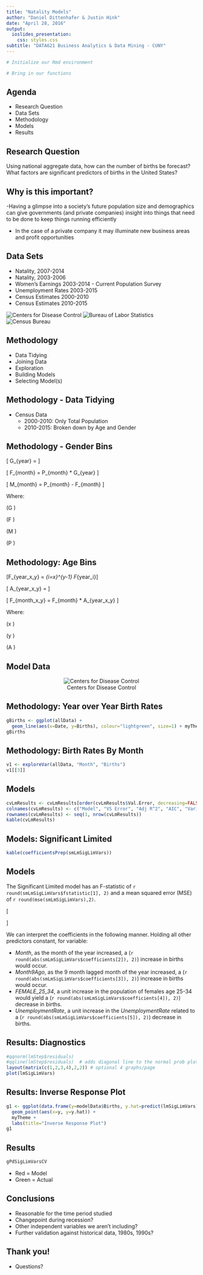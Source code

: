 ```yaml
---
title: "Natality Models"
author: "Daniel Dittenhafer & Justin Hink"
date: "April 28, 2016"
output: 
  ioslides_presentation:
    css: styles.css
subtitle: "DATA621 Business Analytics & Data Mining - CUNY"
---
```


```r
# Initialize our Rmd environment
```

```r
# Bring in our functions
```


## Agenda

-	Research Question
- Data Sets
-	Methodology
-	Models
-	Results

## Research Question

Using national aggregate data, how can the number of births be forecast? What factors are significant predictors of births in the United States?

## Why is this important?

-Having a glimpse into a society's future population size and demographics can give governments (and private companies) insight into things that need to be done to keep things running efficiently

- In the case of a private company it may illuminate new business areas and profit opportunities

## Data Sets

- Natality, 2007-2014
- Natality, 2003-2006
- Women's Earnings 2003-2014 - Current Population Survey
- Unemployment Rates 2003-2015
- Census Estimates 2000-2010
- Census Estimates 2010-2015

![Centers for Disease Control](./img/CDC_logo.png) ![Bureau of Labor Statistics](./img/BLS_logo.png) ![Census Bureau](./img/census-logo.png) 

## Methodology

- Data Tidying
- Joining Data
- Exploration
- Building Models
- Selecting Model(s)

## Methodology - Data Tidying

- Census Data
  - 2000-2010: Only Total Population
  - 2010-2015: Broken down by Age and Gender
  
## Methodology - Gender Bins {.smaller}

\[ G_{year} = \frac{F_{year}}{P_{year}} \]

\[ F_{month} = P_{month} * G_{year} \]

\[ M_{month} = P_{month} - F_{month}  \]

Where:

\(\quad G \quad \text{Gender Ratio}\)

\(\quad F \quad \text{Total females, TOT_FEMALE} \)

\(\quad M \quad \text{Total males, TOT_MALE} \)

\(\quad P \quad \text{Total population, TOT_POP} \)


## Methodology: Age Bins {.smaller}

\[F_{year\_x\_y} = \sum_{i=x}^{y-1} F_{year\_i}\]

\[ A_{year\_x\_y} = \frac{F_{year\_x\_y}}{F_{year}}  \]

\[ F_{month\_x\_y} = F_{month} * A_{year\_x\_y}  \]

Where:

\(\quad x \quad \text{Lower age bound of bin} \)

\(\quad y \quad \text{Upper age bound of bin} \)

\(\quad A \quad \text{Age bin's ratio} \)

## Model Data
<center>
![Centers for Disease Control](./img/datasample.png)
</center>

## Methodology: Year over Year Birth Rates

```r
gBirths <- ggplot(allData) + 
  geom_line(aes(x=Date, y=Births), colour="lightgreen", size=1) + myTheme
gBirths
```

## Methodology: Birth Rates By Month

```r
v1 <- exploreVar(allData, "Month", "Births")
v1[[3]]
```

## Models {.smaller}

```r
cvLmResults <- cvLmResults[order(cvLmResults$Val.Error, decreasing=FALSE),]
colnames(cvLmResults) <- c("Model", "VS Error", "Adj R^2", "AIC", "Variables", "VIF")
rownames(cvLmResults) <- seq(1, nrow(cvLmResults))
kable(cvLmResults)
```


## Models: Significant Limited {.smaller}

```r
kable(coefficientsPrep(smLmSigLimVars))
```

## Models {.smaller}

The Significant Limited model has an F-statistic of `r round(smLmSigLimVars$fstatistic[1], 2)` and a mean squared error (MSE) of `r round(mse(smLmSigLimVars),2)`.

\[
  \begin{array}{llll}
      y_{births} = & `r lmSigLimVars$coefficients[1]` & +`r lmSigLimVars$coefficients[2]` x_{Month}  &   \\
                   &  & + `r lmSigLimVars$coefficients[3]` x_{Month9Ago}  & \\
                   &  & `r lmSigLimVars$coefficients[4]` x_{FEMALE\_25\_34}  & \\
                   &  & `r lmSigLimVars$coefficients[5]` x_{UnemploymentRate} &  
  \end{array}
\]

We can interpret the coefficients in the following manner. Holding all other predictors constant, for variable:

* *Month*, as the month of the year increased,  a \(`r round(abs(smLmSigLimVars$coefficients[2]), 2)`\) increase in births would occur.
* *Month9Ago*, as the 9 month lagged month of the year increased, a \(`r round(abs(smLmSigLimVars$coefficients[3]), 2)`\) increase in births would occur.
* *FEMALE_25_34*, a unit increase in the population of females age 25-34 would yield a \(`r round(abs(smLmSigLimVars$coefficients[4]), 2)`\) decrease in births.
* *UnemploymentRate*, a unit increase in the *UnemploymentRate* related to a \(`r round(abs(smLmSigLimVars$coefficients[5]), 2)`\) decrease in births.

## Results: Diagnostics

```r
#qqnorm(lmStep$residuals)
#qqline(lmStep$residuals)  # adds diagonal line to the normal prob plot
layout(matrix(c(1,2,3,4),2,2)) # optional 4 graphs/page 
plot(lmSigLimVars)
```

## Results: Inverse Response Plot

```r
g1 <- ggplot(data.frame(y=modelData$Births, y.hat=predict(lmSigLimVars))) +
  geom_point(aes(x=y, y=y.hat)) +
  myTheme +
  labs(title="Inverse Response Plot")
g1
```

## Results {.smaller}

```r
gPdSigLimVarsCV
```

- Red = Model
- Green = Actual

## Conclusions

- Reasonable for the time period studied
- Changepoint during recession?
- Other independent variables we aren't including?
- Further validation against historical data, 1980s, 1990s?

## Thank you!

- Questions?


